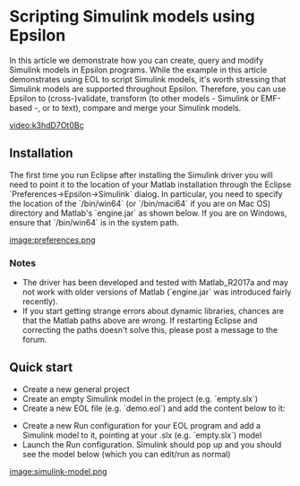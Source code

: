 = Scripting Simulink models using Epsilon =

In this article we demonstrate how you can create, query and modify Simulink models in Epsilon programs. While the example in this article demonstrates using EOL to script Simulink models, it's worth stressing that Simulink models are supported throughout Epsilon. Therefore, you can use Epsilon to (cross-)validate, transform (to other models - Simulink or EMF-based -, or to text), compare and merge your Simulink models.

[[video:k3hdD7Ot0Bc]]

== Installation ==
The first time you run Eclipse after installing the Simulink driver you will need to point it to the location of your Matlab installation through the Eclipse `Preferences->Epsilon->Simulink` dialog. In particular, you need to specify the location of the `<matlab-root>/bin/win64` (or `/bin/maci64` if you are on Mac OS) directory and Matlab's `engine.jar` as shown below. If you are on Windows, ensure that `<matlab-root>/bin/win64` is in the system path.

[[image:preferences.png]]
 
=== Notes ===
* The driver has been developed and tested with Matlab_R2017a and may not work with older versions of Matlab (`engine.jar` was introduced fairly recently).
* If you start getting strange errors about dynamic libraries, chances are that the Matlab paths above are wrong. If restarting Eclipse and correcting the paths doesn't solve this, please post a message to the forum.

== Quick start ==
* Create a new general project
* Create an empty Simulink model in the project (e.g. `empty.slx`)
* Create a new EOL file (e.g. `demo.eol`) and add the content below to it:

{{{eol
// Create elements
var sineWave = new `simulink/Sources/Sine Wave`;
var gain = new `simulink/Math Operations/Gain`;
var saturation = new `simulink/Discontinuities/Saturation`;
var busCreator = new `simulink/Signal Routing/Bus Creator`;
var scope = new `simulink/Sinks/Scope`;

// Position them on the diagram
sineWave.position = "[100 100 130 130]";
gain.position = "[200 100 230 130]";
saturation.position = "[300 100 330 130]";
busCreator.position = "[400 70 410 300]";
scope.position = "[500 175 530 205]";

// Set their properties
gain.gain = 2;
busCreator.inputs = 3;

// Link them
sineWave.link(gain);
gain.link(saturation);
saturation.link(busCreator);
gain.linkTo(busCreator, 2);
sineWave.linkTo(busCreator, 3);
busCreator.link(scope);
}}}

* Create a new Run configuration for your EOL program and add a Simulink model to it, pointing at your .slx (e.g. `empty.slx`) model
* Launch the Run configuration. Simulink should pop up and you should see the model below (which you can edit/run as normal)

[[image:simulink-model.png]]

